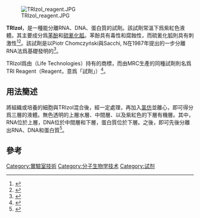 [[File:TRIzol_reagent.JPG|thumb]]

'''TRIzol'''，是一種能分離RNA、DNA、蛋白質的試劑。該試劑常溫下爲紫紅色液體。其主要成分爲[[苯酚|苯酚]]和[[硫氰化胍|硫氰化胍]]。苯酚具有毒性和腐蝕性，而硫氰化胍則具有刺激性<ref>{{Cite web |url=http://cellbiology.med.unsw.edu.au/units/lab/msds/Trizol.pdf |title=Material Safety data sheet from Life technologies. |accessdate=2016-01-28 |archive-date=2008-07-21 |archive-url=https://web.archive.org/web/20080721185232/http://cellbiology.med.unsw.edu.au/units/lab/msds/Trizol.pdf |dead-url=no }}</ref><ref>{{Cite web |url=http://www.mrcgene.com/msdsrna.htm |title=Material Safety data sheet from MRC |accessdate=2016-01-28 |archive-date=2008-12-28 |archive-url=https://web.archive.org/web/20081228194341/http://mrcgene.com/msdsrna.htm |dead-url=no }}</ref>。該試劑是以Piotr Chomczyński與Sacchi, N在1987年提出的一步分離RNA法爲基礎發明的<ref>{{Cite web |url=http://www.ncbi.nlm.nih.gov/pubmed/2440339 |title=Chomczynski P, Sacchi N. Single-step method of RNA isolation by acid guanidinium thiocyanate-phenol-chloroform extraction. Anal Biochem. 1987 Apr;162(1):156-9. |accessdate=2016-01-28 |archive-date=2016-03-05 |archive-url=https://web.archive.org/web/20160305213055/http://www.ncbi.nlm.nih.gov/pubmed/2440339 |dead-url=no }}</ref>。

TRIzol爲由{{Link-en|生命科技 (熱爾科技)|Life Technologies (Thermo Fisher Scientific)|生命科技}}（Life Technologies）持有的商標，而由MRC生產的同種試劑則名爲TRI Reagent（Reagent，意爲「試劑」）<ref>{{cite web|url=http://mrcgene.com/rna-isolation/tri-reagent-rt|title=TRI Reagent® RT / TRI Reagent® RT-Liquid Samples|publisher=MRC|accessdate=2016-01-28|archive-date=2016-02-20|archive-url=https://web.archive.org/web/20160220001634/http://mrcgene.com/rna-isolation/tri-reagent-rt|dead-url=no}}</ref>。

==用法簡述==
將組織或培養的細胞與TRIzol混合後，經一定處理，再加入[[氯仿|氯仿]]並離心，即可得分爲三層的液體。無色透明的上層水層、中間層、以及紫紅色的下層有機層。其中，RNA位於上層，DNA位於中間層和下層，蛋白質位於下層。之後，即可先後分離出RNA、DNA和蛋白質<ref>{{cite web|url=https://tools.thermofisher.com/content/sfs/manuals/trizol_reagent.pdf|title=Instruction of TRIzol Reagent|publisher=Thermo Fisher Scientific|accessdate=2016-01-28|archive-date=2016-02-04|archive-url=https://web.archive.org/web/20160204121623/https://tools.thermofisher.com/content/sfs/manuals/trizol_reagent.pdf|dead-url=no}}</ref>。

==參考==
{{reflist}}

[[Category:實驗室技術|Category:實驗室技術]]
[[Category:分子生物学技术|Category:分子生物学技术]]
[[Category:试剂|Category:试剂]]